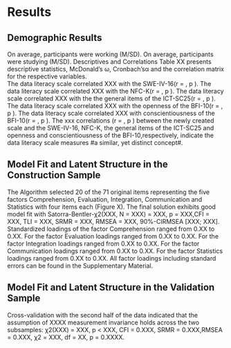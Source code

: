 # Results

## Demographic Results  

On average, participants were working (M/SD). On average, participants were studying (M/SD). Descriptives and Correlations 
Table XX 
presents descriptive statistics, McDonald’s ω, Cronbach’sα and the correlation matrix for the respective variables.  
The data literacy scale correlated XXX with the SWE-IV-16(r = , p ). The data literacy scale correlated XXX with the NFC-K(r = , p ). The data literacy scale correlated XXX with the the general items of the ICT-SC25(r = , p ). The data literacy scale correlated XXX with the openness of the BFI-10(r = , p ). The data literacy scale correlated XXX with conscientiousness of the BFI-10(r = , p ). The xxx correlations (r = , p ) between the newly created scale and the SWE-IV-16, NFC-K, the general items of the ICT-SC25 and openness and conscientiousness of the BFI-10,respectively, indicate the data literacy scale measures #a similar, yet distinct concept#.

## Model Fit and Latent Structure in the Construction Sample  

The Algorithm selected 20 of the 71 original items representing the five factors Comprehension, Evaluation, Integration, Communication and Statistics with four items each (Figure X). The final solution exhibits good model fit with Satorra-Bentler-χ2(XXX, N = XXX) = XXX, p = XXX,CFI = XXX, TLI = XXX, SRMR = XXX, RMSEA = XXX, 90%-CIRMSEA [XXX; XXX]. 
Standardized loadings of the factor Comprehension ranged from 0.XX to 0.XX. For the factor Evaluation loadings ranged from 0.XX to 0.XX. For the factor Integration loadings ranged from 0.XX to 0.XX. For the factor Communication loadings ranged from 0.XX to 0.XX. For the factor Statistics loadings ranged from 0.XX to 0.XX.
All factor loadings including standard errors can be found in the Supplementary Material. 

## Model Fit and Latent Structure in the Validation Sample
Cross-validation with the second half of the data indicated that the assumption of XXXX measurement invariance holds across the two subsamples: χ2(XXX) = XXX, p < XXX, CFI = 0.XXX, SRMR = 0.XXX,RMSEA = 0.XXX, χ2 = XXX, df = XX, p = 0.XXXX. 



